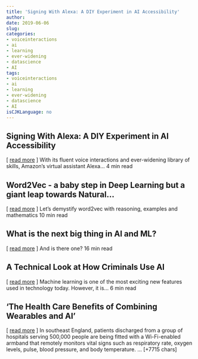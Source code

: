 ```yaml
---
title: 'Signing With Alexa: A DIY Experiment in AI Accessibility'
author: 
date: 2019-06-06
slug: 
categories: 
- voiceinteractions
- ai
- learning
- ever-widening
- datascience
- AI
tags: 
- voiceinteractions
- ai
- learning
- ever-widening
- datascience
- AI
isCJKLanguage: no 
---
```


## Signing With Alexa: A DIY Experiment in AI Accessibility   
[ <a href="https://medium.com/@Synced/signing-with-alexa-a-diy-experiment-in-ai-accessibility-57e4407af539" target="_blank">read more</a> ] 
  With its fluent voice interactions and ever-widening library of skills, Amazon's virtual assistant Alexa… 4 min read 




## Word2Vec - a baby step in Deep Learning but a giant leap towards Natural…   
[ <a href="https://medium.com/@suvro.banerjee16/word2vec-a-baby-step-in-deep-learning-but-a-giant-leap-towards-natural-language-processing-40fe4e8602ba" target="_blank">read more</a> ] 
  Let's demystify word2vec with reasoning, examples and mathematics 10 min read 




## What is the next big thing in AI and ML?   
[ <a href="" target="_blank">read more</a> ] 
  And is there one? 16 min read 




## A Technical Look at How Criminals Use AI   
[ <a href="https://medium.com/@ODSC/a-technical-look-at-how-criminals-use-ai-4080f2e325a9" target="_blank">read more</a> ] 
  Machine learning is one of the most exciting new features used in technology today. However, it is… 6 min read 




## 'The Health Care Benefits of Combining Wearables and AI' 
 [ <a href="https://hbr.org/2019/05/the-health-care-benefits-of-combining-wearables-and-ai" target="_blank">read more</a> ]
In southeast England, patients discharged from a group of hospitals serving 500,000 people are being fitted with a Wi-Fi-enabled armband that remotely monitors vital signs such as respiratory rate, oxygen levels, pulse, blood pressure, and body temperature.
… [+7715 chars] 


